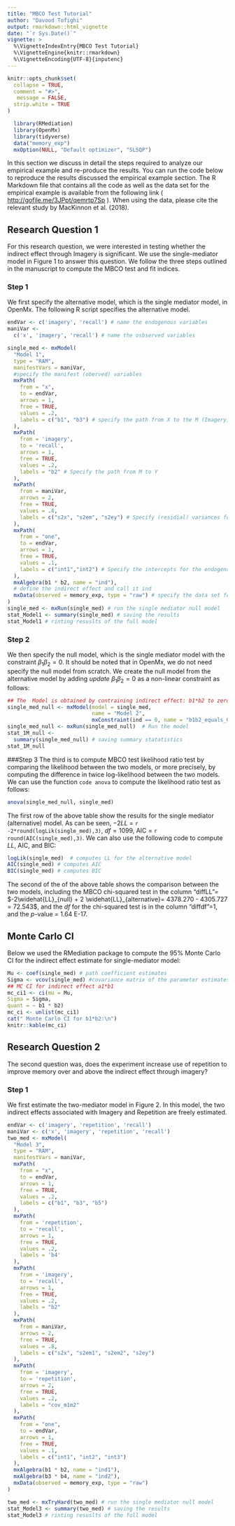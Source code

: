 ```yaml
---
title: "MBCO Test Tutorial"
author: "Davood Tofighi"
output: rmarkdown::html_vignette
date: "`r Sys.Date()`"
vignette: >
  %\VignetteIndexEntry{MBCO Test Tutorial}
  %\VignetteEngine{knitr::rmarkdown}
  %\VignetteEncoding{UTF-8}{inputenc}
---
```


```r
knitr::opts_chunk$set(
  collapse = TRUE,
  comment = "#>",
   message = FALSE,
  strip.white = TRUE
)
```

```r
  library(RMediation)
  library(OpenMx)
  library(tidyverse)
  data("memory_exp")
  mxOption(NULL, "Default optimizer", "SLSQP")
```

In this section we discuss in detail the steps required to analyze our empirical example and re-produce the results. You can run the code below to reproduce the results discussed the empirical example section. The R Markdown file that contains all the code as well as the data set for the empirical example is available from the following link ( <http://gofile.me/3JPpt/qemrtp7Sp> ). When using the data, please cite the relevant study by MacKinnon et al. (2018).

## Research Question 1

For this research question, we were interested in testing whether the indirect effect through Imagery is significant. We use the single-mediator  model in Figure 1 to answer this question. We follow the three steps outlined in the manuscript to compute the MBCO test and fit indices.

### Step 1 
We first specify the alternative model, which is the single mediator model, in OpenMx. The following R script specifies the alternative model.

```r
endVar <- c('imagery', 'recall') # name the endogenous variables
maniVar <-
  c('x', 'imagery', 'recall') # name the osbserved variables

single_med <- mxModel(
  "Model 1",
  type = "RAM",
  manifestVars = maniVar,
  #specify the manifest (oberved) variables
  mxPath(
    from = "x",
    to = endVar,
    arrows = 1,
    free = TRUE,
    values = .2,
    labels = c("b1", "b3") # specify the path from X to the M (Imagery) and Y (recall)
  ),
  mxPath(
    from = 'imagery',
    to = 'recall',
    arrows = 1,
    free = TRUE,
    values = .2,
    labels = "b2" # Specify the path from M to Y
  ),
  mxPath(
    from = maniVar,
    arrows = 2,
    free = TRUE,
    values = .8,
    labels = c("s2x", "s2em", "s2ey") # Specify (residial) variances for the observed variables
  ),
  mxPath(
    from = "one",
    to = endVar,
    arrows = 1,
    free = TRUE,
    values = .1, 
    labels = c("int1","int2") # Specify the intercepts for the endogenous variables
  ),
  mxAlgebra(b1 * b2, name = "ind"),
  # define the indirect effect and call it ind
  mxData(observed = memory_exp, type = "raw") # specify the data set for analysis
)
single_med <- mxRun(single_med) # run the single mediator null model
stat_Model1 <- summary(single_med) # saving the results
stat_Model1 # rinting resuslts of the full model
```

### Step 2
We then specify the null model, which is the single mediator model with the constraint $\beta_1 \beta_2 =0$. It should be noted that in OpenMx, we do not need specify the null model from scratch. We create the null model from the alternative model by adding *update* $\beta_1 \beta_2 =0$ as a non-linear constraint as follows:

```r
## The  Model is obtained by contraining indirect effect: b1*b2 to zero
single_med_null <- mxModel(model = single_med,
                           name = "Model 2",
                           mxConstraint(ind == 0, name = "b1b2_equals_0")) # non-linear constraint
single_med_null <- mxRun(single_med_null)  # Run the model
stat_1M_null <-
  summary(single_med_null) # saving summary statatistics
stat_1M_null 
```

###Step 3
The third is to compute MBCO test likelihood ratio test by comparing the likelihood between the two models, or more precisely, by computing the difference in twice log-likelihood between the two models. We can use the function `code anova` to compute the likelihood ratio test as follows:

```r
anova(single_med_null, single_med) 
```

The first row of the above table show the results for the single mediator (alternative) model. As can be seen, $-2LL$ = `r -2*round(logLik(single_med),3)`, $df=1099$, AIC = `r round(AIC(single_med),3)`. We can also use the following code to compute $LL$, AIC, and BIC:

```r
logLik(single_med)  # computes LL for the alternative model
AIC(single_med) # computes AIC
BIC(single_med) # computes BIC
```
The second of the of the above table shows the comparison between the two models, including the MBCO chi-squared test in the column "diffLL"= $-2\widehat{LL}_{null} + 2 \widehat{LL}_{alternative}= 4378.270 - 4305.727 = 72.543$, and the $df$ for the chi-squared test is in the column "diffdf"=1, and the $p$-value = 1.64 E-17.

## Monte Carlo CI

Below we used the RMediation package to compute the 95\% Monte Carlo CI for the indirect effect estimate for single-mediator model:

```r
Mu <- coef(single_med) # path coefficient estimates
Sigma <- vcov(single_med) #covariance matrix of the parameter estimates
## MC CI for indirect effect a1*b1
mc_ci1 <- ci(mu = Mu,
Sigma = Sigma,
quant = ~ b1 * b2)
mc_ci <- unlist(mc_ci1)
cat(" Monte Carlo CI for b1*b2:\n")
knitr::kable(mc_ci)
```

## Research Question 2

The second question was, does the experiment increase use of repetition to improve memory over and above the indirect effect through imagery?  

### Step 1
We first estimate the two-mediator model in Figure 2. In this model, the two indirect effects associated with Imagery and Repetition are freely estimated. 

```r
endVar <- c('imagery', 'repetition', 'recall')
maniVar <- c('x', 'imagery', 'repetition', 'recall')
two_med <- mxModel(
  "Model 3",
  type = "RAM",
  manifestVars = maniVar,
  mxPath(
    from = "x",
    to = endVar,
    arrows = 1,
    free = TRUE,
    values = .2,
    labels = c("b1", "b3", "b5")
  ),
  mxPath(
    from = 'repetition',
    to = 'recall',
    arrows = 1,
    free = TRUE,
    values = .2,
    labels = 'b4'
  ),
  mxPath(
    from = 'imagery',
    to = 'recall',
    arrows = 1,
    free = TRUE,
    values = .2,
    labels = "b2"
  ),
  mxPath(
    from = maniVar,
    arrows = 2,
    free = TRUE,
    values = .8,
    labels = c("s2x", "s2em1", "s2em2", "s2ey")
  ),
  mxPath(
    from = 'imagery',
    to = 'repetition',
    arrows = 2,
    free = TRUE,
    values = .2,
    labels = "cov_m1m2"
  ),
  mxPath(
    from = "one",
    to = endVar,
    arrows = 1,
    free = TRUE,
    values = .1,
    labels = c("int1", "int2", "int3")
  ),
  mxAlgebra(b1 * b2, name = "ind1"),
  mxAlgebra(b3 * b4, name = "ind2"),
  mxData(observed = memory_exp, type = "raw")
)

two_med <- mxTryHard(two_med) # run the single mediator null model
stat_Model3 <- summary(two_med) # saving the results
stat_Model3 # rinting resuslts of the full model

```
